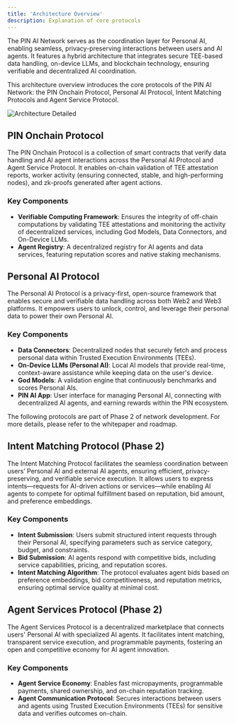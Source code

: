 ```yaml
---
title: 'Architecture Overview'
description: Explanation of core protocols
---
```


The PIN AI Network serves as the coordination layer for Personal AI, enabling seamless, privacy-preserving interactions between users and AI agents. It features a hybrid architecture that integrates secure TEE-based data handling, on-device LLMs, and blockchain technology, ensuring verifiable and decentralized AI coordination.


This architecture overview introduces the core protocols of the PIN AI Network: the PIN Onchain Protocol, Personal AI Protocol, Intent Matching Protocols and Agent Service Protocol.

![Architecture Detailed](../../images/Doc-hi-level-(7).png)


## PIN Onchain Protocol
The PIN Onchain Protocol is a collection of smart contracts that verify data handling and AI agent interactions across the Personal AI Protocol and Agent Service Protocol. It enables on-chain validation of TEE attestation reports, worker activity (ensuring connected, stable, and high-performing nodes), and zk-proofs generated after agent actions.

### Key Components
- **Verifiable Computing Framework**: Ensures the integrity of off-chain computations by validating TEE attestations and monitoring the activity of decentralized services, including God Models, Data Connectors, and On-Device LLMs.
- **Agent Registry**: A decentralized registry for AI agents and data services, featuring reputation scores and native staking mechanisms.

## Personal AI Protocol
The Personal AI Protocol is a privacy-first, open-source framework that enables secure and verifiable data handling across both Web2 and Web3 platforms. It empowers users to unlock, control, and leverage their personal data to power their own Personal AI.

### Key Components
- **Data Connectors**: Decentralized nodes that securely fetch and process personal data within Trusted Execution Environments (TEEs).
- **On-Device LLMs (Personal AI)**: Local AI models that provide real-time, context-aware assistance while keeping data on the user's device.
- **God Models**: A validation engine that continuously benchmarks and scores Personal AIs.
- **PIN AI App**: User interface for managing Personal AI, connecting with decentralized AI agents, and earning rewards within the PIN ecosystem.

The following protocols are part of Phase 2 of network development. For more details, please refer to the whitepaper and roadmap.

## Intent Matching Protocol (Phase 2)
The Intent Matching Protocol facilitates the seamless coordination between users’ Personal AI and external AI agents, ensuring efficient, privacy-preserving, and verifiable service execution. It allows users to express intents—requests for AI-driven actions or services—while enabling AI agents to compete for optimal fulfillment based on reputation, bid amount, and preference embeddings.

### Key Components
- **Intent Submission**: Users submit structured intent requests through their Personal AI, specifying parameters such as service category, budget, and constraints.
- **Bid Submission**: AI agents respond with competitive bids, including service capabilities, pricing, and reputation scores.
- **Intent Matching Algorithm**: The protocol evaluates agent bids based on preference embeddings, bid competitiveness, and reputation metrics, ensuring optimal service quality at minimal cost.

## Agent Services Protocol (Phase 2)
The Agent Services Protocol is a decentralized marketplace that connects users' Personal AI with specialized AI agents. It facilitates intent matching, transparent service execution, and programmable payments, fostering an open and competitive economy for AI agent innovation.

### Key Components
- **Agent Service Economy**: Enables fast micropayments, programmable payments, shared ownership, and on-chain reputation tracking.
- **Agent Communication Protocol**: Secures interactions between users and agents using Trusted Execution Environments (TEEs) for sensitive data and verifies outcomes on-chain.
